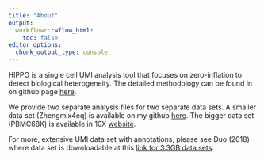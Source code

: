 ```yaml
---
title: "About"
output:
  workflowr::wflow_html:
    toc: false
editor_options:
  chunk_output_type: console
---
```


HIPPO is a single cell UMI analysis tool that focuses on zero-inflation to detect biological heterogeneity. The detailed methodology can be found in on github page [here](https://github.com/tk382/HIPPO/blob/master/draft.pdf). 

We provide two separate analysis files for two separate data sets. A smaller data set (Zhengmix4eq) is available on my github [here](https://github.com/tk382/HIPPO/blob/master/sce_Zhengmix4eq.rds). The bigger data set (PBMC68K) is available in 10X [website](https://support.10xgenomics.com/single-cell-gene-expression/datasets/1.1.0/fresh_68k_pbmc_donor_a).

For more, extensive UMI data set with annotations, please see Duo (2018) where data set is downloadable at this [link for 3.3GB data sets](http://imlspenticton.uzh.ch/robinson_lab/DuoClustering2018/DuoClustering2018.tar.gz).
